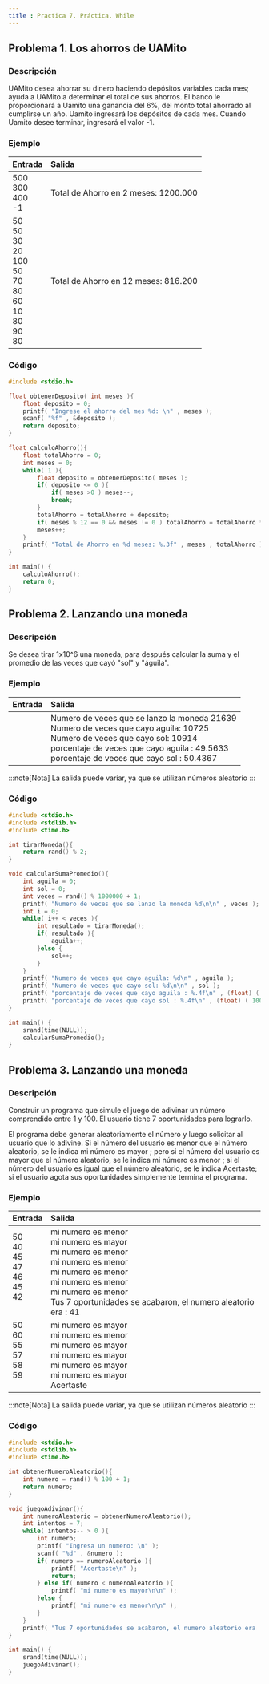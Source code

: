 ```yaml
---
title : Practica 7. Práctica. While
---
```


## Problema 1. Los ahorros de UAMito

### Descripción 

UAMito desea ahorrar su dinero haciendo depósitos variables cada mes; ayuda a UAMito a determinar el total de sus ahorros. 
El banco le proporcionará a Uamito una ganancia del 6%, del monto total ahorrado al cumplirse un año. Uamito ingresará los depósitos de cada mes. Cuando Uamito desee terminar, ingresará el valor -1.

### Ejemplo 

| Entrada | Salida |
|------|:-------|
500 <br/> 300 <br/> 400 <br/> -1 | Total de Ahorro en 2 meses: 1200.000
50 <br/> 50 <br/> 30 <br/> 20 <br/> 100 <br/> 50 <br/> 70 <br/> 80 <br/> 60 <br/> 10 <br/> 80 <br/> 90 <br/> 80 | Total de Ahorro en 12 meses: 816.200

### Código

```c
#include <stdio.h>

float obtenerDeposito( int meses ){
    float deposito = 0;
    printf( "Ingrese el ahorro del mes %d: \n" , meses );
    scanf( "%f" , &deposito );
    return deposito;
}

float calculoAhorro(){
    float totalAhorro = 0;
    int meses = 0;
    while( 1 ){
        float deposito = obtenerDeposito( meses );
        if( deposito <= 0 ){
            if( meses >0 ) meses--;
            break;
        }
        totalAhorro = totalAhorro + deposito;
        if( meses % 12 == 0 && meses != 0 ) totalAhorro = totalAhorro * 1.06;
        meses++;
    }
    printf( "Total de Ahorro en %d meses: %.3f" , meses , totalAhorro );
}

int main() {
    calculoAhorro();
    return 0;
}
```

## Problema 2. Lanzando una moneda

### Descripción

Se desea tirar 1x10^6 una moneda, para después calcular la suma y el promedio de las veces que cayó "sol" y "águila".

### Ejemplo 

| Entrada | Salida |
|------|:-------|
<br/> | Numero de veces que se lanzo la moneda 21639 <br/> Numero de veces que cayo aguila: 10725 <br/> Numero de veces que cayo sol: 10914 <br/> porcentaje de veces que cayo aguila : 49.5633 <br/> porcentaje de veces que cayo sol : 50.4367

:::note[Nota]
La salida puede variar, ya que se utilizan números aleatorio
:::

### Código

```c
#include <stdio.h>
#include <stdlib.h>
#include <time.h>

int tirarMoneda(){
    return rand() % 2;
}

void calcularSumaPromedio(){
    int aguila = 0;
    int sol = 0;
    int veces = rand() % 1000000 + 1;
    printf( "Numero de veces que se lanzo la moneda %d\n\n" , veces );
    int i = 0;
    while( i++ < veces ){
        int resultado = tirarMoneda();
        if( resultado ){
            aguila++;
        }else {
            sol++;
        }
    }
    printf( "Numero de veces que cayo aguila: %d\n" , aguila );
    printf( "Numero de veces que cayo sol: %d\n\n" , sol );
    printf( "porcentaje de veces que cayo aguila : %.4f\n" , (float) ( 100 * aguila ) / veces );
    printf( "porcentaje de veces que cayo sol : %.4f\n" , (float) ( 100 * sol ) / veces );
}

int main() {
    srand(time(NULL));
    calcularSumaPromedio();
}
```

## Problema 3. Lanzando una moneda

### Descripción

Construir un programa que simule el juego de adivinar un número comprendido entre 1 y 100. El usuario tiene 7 oportunidades para lograrlo. 

El programa debe generar aleatoriamente el número y luego solicitar al usuario que lo adivine. Si el número del usuario es menor que el número aleatorio, se le indica mi número es mayor ; pero si el número del usuario es mayor que el número aleatorio, se le indica mi número es menor ; si el número del usuario es igual que el número aleatorio, se le indica Acertaste; si el usuario agota sus oportunidades simplemente termina el programa.

### Ejemplo 

| Entrada | Salida |
|------|:-------|
50 <br/> 40 <br/> 45 <br/> 47  <br/> 46 <br/> 45 <br/> 42 <br/> <br/> | mi numero es menor <br/> mi numero es mayor <br/> mi numero es menor <br/> mi numero es menor <br/> mi numero es menor <br/> mi numero es menor <br/> mi numero es menor <br/> Tus 7 oportunidades se acabaron, el numero aleatorio era : 41
50 <br/> 60 <br/> 55 <br/> 57  <br/> 58 <br/> 59 <br/> <br/> | mi numero es mayor <br/> mi numero es menor <br/> mi numero es mayor <br/> mi numero es mayor <br/> mi numero es mayor <br/> mi numero es mayor <br/> Acertaste

:::note[Nota]
La salida puede variar, ya que se utilizan números aleatorio
:::

### Código

```c
#include <stdio.h>
#include <stdlib.h>
#include <time.h>

int obtenerNumeroAleatorio(){
    int numero = rand() % 100 + 1;
    return numero;
}

void juegoAdivinar(){
    int numeroAleatorio = obtenerNumeroAleatorio();
    int intentos = 7;
    while( intentos-- > 0 ){
        int numero;
        printf( "Ingresa un numero: \n" );
        scanf( "%d" , &numero );
        if( numero == numeroAleatorio ){
            printf( "Acertaste\n" );
            return;
        } else if( numero < numeroAleatorio ){
            printf( "mi numero es mayor\n\n" );
        }else {
            printf( "mi numero es menor\n\n" );
        }
    }
    printf( "Tus 7 oportunidades se acabaron, el numero aleatorio era : %d" , numeroAleatorio );
}

int main() {
    srand(time(NULL));
    juegoAdivinar();
}
```